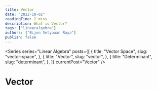 ```yaml
---
title: Vector
date: "2022-10-02"
readingTime: 2 mins
description: What is Vector?
tags: ["linearalgebra"]
authors: ["Bijon Setyawan Raya"]
publish: false
---
```


<Series
  series="Linear Algebra"
  posts={[
    {
      title: "Vector Space",
      slug: "vector-space",
    },
    {
      title: "Vector",
      slug: "vector",
    },
    {
      title: "Determinant",
      slug: "determinant",
    },
  ]}
  currentPost="Vector"
/>

# Vector
